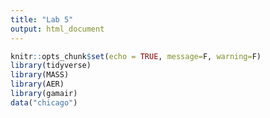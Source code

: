 ```yaml
---
title: "Lab 5"
output: html_document
---
```


```r
knitr::opts_chunk$set(echo = TRUE, message=F, warning=F)
library(tidyverse)
library(MASS)
library(AER)
library(gamair)
data("chicago")
```

